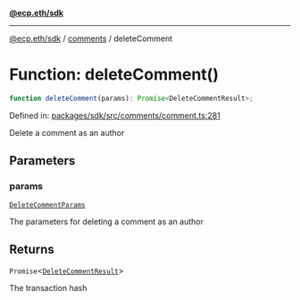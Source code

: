 [**@ecp.eth/sdk**](../../index.mdx)

***

[@ecp.eth/sdk](/sdk-reference/index.mdx) / [comments](/sdk-reference/comments/index.mdx) / deleteComment

# Function: deleteComment()

```ts
function deleteComment(params): Promise<DeleteCommentResult>;
```

Defined in: [packages/sdk/src/comments/comment.ts:281](https://github.com/ecp-eth/comments-monorepo/blob/main/packages/sdk/src/comments/comment.ts#L281)

Delete a comment as an author

## Parameters

### params

[`DeleteCommentParams`](/sdk-reference/comments/type-aliases/DeleteCommentParams.mdx)

The parameters for deleting a comment as an author

## Returns

`Promise`\<[`DeleteCommentResult`](/sdk-reference/comments/type-aliases/DeleteCommentResult.mdx)\>

The transaction hash
